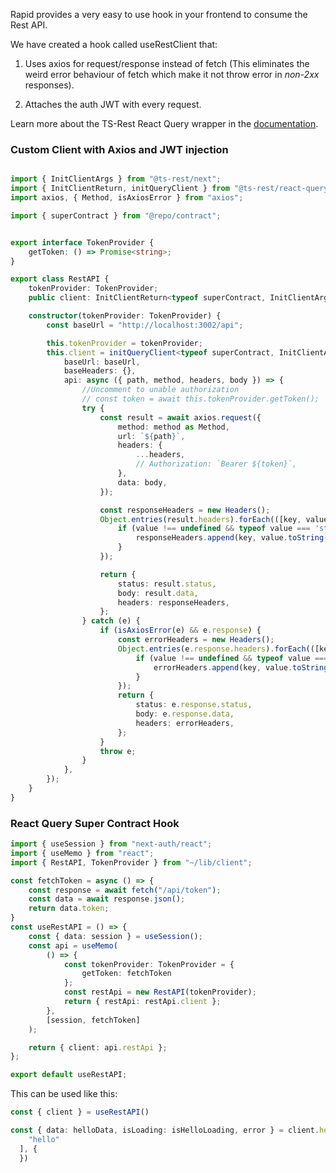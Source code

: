 Rapid provides a very easy to use hook in your frontend to consume the Rest API.

We have created a hook called useRestClient that:

1. Uses axios for request/response instead of fetch (This eliminates the weird error behaviour of fetch which make it not throw error in _non-2xx_ responses).

2. Attaches the auth JWT with every request.

<Note>Learn more about the TS-Rest React Query wrapper in the [documentation](https://ts-rest.com/docs/react-query).</Note>

### Custom Client with Axios and JWT injection

```typescript

import { InitClientArgs } from "@ts-rest/next";
import { InitClientReturn, initQueryClient } from "@ts-rest/react-query";
import axios, { Method, isAxiosError } from "axios";

import { superContract } from "@repo/contract";


export interface TokenProvider {
    getToken: () => Promise<string>;
}

export class RestAPI {
    tokenProvider: TokenProvider;
    public client: InitClientReturn<typeof superContract, InitClientArgs>;

    constructor(tokenProvider: TokenProvider) {
        const baseUrl = "http://localhost:3002/api";

        this.tokenProvider = tokenProvider;
        this.client = initQueryClient<typeof superContract, InitClientArgs>(superContract, {
            baseUrl: baseUrl,
            baseHeaders: {},
            api: async ({ path, method, headers, body }) => {
                //Uncomment to unable authorization
                // const token = await this.tokenProvider.getToken();
                try {
                    const result = await axios.request({
                        method: method as Method,
                        url: `${path}`,
                        headers: {
                            ...headers,
                            // Authorization: `Bearer ${token}`,
                        },
                        data: body,
                    });

                    const responseHeaders = new Headers();
                    Object.entries(result.headers).forEach(([key, value]) => {
                        if (value !== undefined && typeof value === 'string') {
                            responseHeaders.append(key, value.toString());
                        }
                    });

                    return {
                        status: result.status,
                        body: result.data,
                        headers: responseHeaders,
                    };
                } catch (e) {
                    if (isAxiosError(e) && e.response) {
                        const errorHeaders = new Headers();
                        Object.entries(e.response.headers).forEach(([key, value]) => {
                            if (value !== undefined && typeof value === 'string') {
                                errorHeaders.append(key, value.toString());
                            }
                        });
                        return {
                            status: e.response.status,
                            body: e.response.data,
                            headers: errorHeaders,
                        };
                    }
                    throw e;
                }
            },
        });
    }
}
```



### React Query Super Contract Hook

```typescript
import { useSession } from "next-auth/react";
import { useMemo } from "react";
import { RestAPI, TokenProvider } from "~/lib/client";

const fetchToken = async () => {
    const response = await fetch("/api/token");
    const data = await response.json();
    return data.token;
}
const useRestAPI = () => {
    const { data: session } = useSession();
    const api = useMemo(
        () => {
            const tokenProvider: TokenProvider = {
                getToken: fetchToken
            };
            const restApi = new RestAPI(tokenProvider);
            return { restApi: restApi.client };
        },
        [session, fetchToken]
    );

    return { client: api.restApi };
};

export default useRestAPI;
```

This can be used like this:

```typescript
const { client } = useRestAPI()

const { data: helloData, isLoading: isHelloLoading, error } = client.hello.getHello.useQuery([
    "hello"
  ], {
  })
```